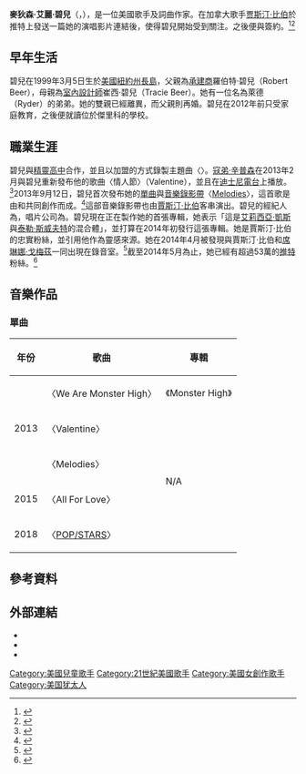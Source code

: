 {{update|time=2020-01-18T15:10:46+00:00}}
{{NoteTA
|G1=Music
|G2=USState
|G3=地名
|G4=Show
|1=zh-cn:麦迪逊·比尔;zh-tw:麥狄森·碧兒;
|2=zh-cn:比尔;zh-tw:碧兒;
}}
{{Infobox musical artist
| birth_name     = Madison Elle Beer<br/>麥狄森·艾麗·碧兒
| name           = Madison Beer<br/>麥狄森·碧兒
| nickname       = Maddie
| image          = Madison Beer 2019 by Glenn Francis.jpg
| caption        = 碧兒出席[[2019年iHeartRadio音樂獎|2019年iHeartRadio音樂獎]]
| background     = solo_singer
| birth_date     = {{birth date and age|1999|3|5}}
| birth_place    = {{USA}}[[纽约州|纽约州]]{{link-en|傑里科 (紐約)|Jericho, New York|傑里科}}
| genre          = {{flatlist}}
* [[流行_(音樂類型)|流行]]
* [[當代節奏藍調|節奏藍調]]{{endflatlist}}
| occupation     = {{flatlist}}
* 歌手
* 詞曲作家
{{endflatlist}}
| years_active   = 2012年-現在
| label          = {{flatlist}}
* [[小島唱片|小島]]
* {{le|First Access娛樂|First Access Entertainment|First Access}}{{endflatlist}}
| website        = {{URL|https://www.madisonbeer.com}}
| IMDb           = 5451507
| 國籍           = {{USA}}
}}

'''麥狄森·艾麗·碧兒'''（{{lang-en|Madison Elle Beer}}，{{bd|1999年|3月5日}}），是一位美國歌手及詞曲作家。在加拿大歌手[[贾斯汀·比伯|贾斯汀·比伯]]於推特上發送一篇她的演唱影片連結後，使得碧兒開始受到關注。之後便與{{link-en|小島Def Jam音樂集團|Island Def Jam}}簽約。<ref name="Huffington">{{en}}{{cite web|url=http://www.huffingtonpost.com/2012/07/19/madison-beer-13-year-old-_n_1686544.html|title=Madison Beer, 13-Year-Old Singer, Discovered By Justin Bieber (VIDEO) |publisher= The Huffington Post |date=July 19, 2012|accessdate=January 1, 2014}}</ref><ref name="Billboard">{{en}}{{cite web|first=Mitchell|last=Peters|url=http://www.billboard.com/biz/articles/news/5694989/new-signings-island-records-inks-justin-bieber-discovery-madison-beer|title=New Signings: Island Records Inks Justin Bieber Discovery Madison Beer, Chris Brown to Resolution, SONGS Music Nabs the Weeknd|work=[[告示牌_(雜誌)|Billboard]]|date=September 13, 2013|accessdate=January 1, 2014|archive-date=2017-09-29|archive-url=https://web.archive.org/web/20170929153314/http://www.billboard.com/biz/articles/news/5694989/new-signings-island-records-inks-justin-bieber-discovery-madison-beer|dead-url=no}}</ref>

==早年生活==
碧兒在1999年3月5日生於[[美國|美國]][[紐約州|紐約州]][[長島_(紐約)|長島]]{{link-en|傑里科 (紐約)|Jericho, New York|傑里科}}，父親為[[承建商|承建商]]羅伯特·碧兒（Robert Beer），母親為[[室內設計師|室內設計師]]崔西·碧兒（Tracie Beer）。她有一位名為萊德（Ryder）的弟弟。她的雙親已經離異，而父親則再婚。碧兒在2012年前只受家庭教育，之後便就讀位於傑里科的學校。

==職業生涯==
碧兒與[[精靈高中|精靈高中]]合作，並且以加盟的方式錄製主題曲〈{{link-en|我們是精靈高中|We Are Monster High}}〉。[[寇弟·辛普森|寇弟·辛普森]]在2013年2月與碧兒重新發布他的歌曲〈情人節〉（Valentine），並且在[[迪士尼電台|迪士尼電台]]上播放。<ref name="Popstar">{{en}}{{cite web|url=http://www.popstaronline.com/cody-simpson-and-madison-beer-record-valentine/|title=Cody Simpson And Madison Beer Record "Valentine"|work=Popstar!|date=February 11, 2013|accessdate=January 1, 2014}}</ref>2013年9月12日，碧兒首次發布她的[[單曲|單曲]]與[[音樂錄影帶|音樂錄影帶]]〈[[麥狄森·碧兒#音樂作品|Melodies]]〉，這首歌是由{{link-en|TMS (製作團隊)|TMS (production team)|彼得·凱萊赫、班·科恩、湯姆斯·巴恩斯}}和{{link-en|伊娜·沃德森|Ina Wroldsen}}共同創作而成。<ref>{{en}}{{cite web|url=http://www.billboard.com/articles/columns/chart-beat/5719218/bubbling-under-justin-bieber-guests-with-madison-beer-american|title=Bubbling Under: Justin Bieber Guests With Madison Beer; American Young Debuts|work=[[告示牌_(雜誌)|Billboard]]|date=September 20, 2013|accessdate=January 1, 2014}}</ref>這部音樂錄影帶也由[[賈斯汀·比伯|賈斯汀·比伯]]客串演出。碧兒的經紀人為{{link-en|斯科特·布勞恩|Scooter Braun}}，唱片公司為{{link-en|小島Def Jam音樂集團|Island Def Jam}}。碧兒現在正在製作她的首張專輯，她表示「這是[[艾莉西亞·凱斯|艾莉西亞·凱斯]]與[[泰勒·斯威夫特|泰勒·斯威夫特]]的混合體」，並打算在2014年初發行這張專輯。她是賈斯汀·比伯的忠實粉絲，並引用他作為靈感來源。她在2014年4月被發現與賈斯汀·比伯和[[席琳娜·戈梅茲|席琳娜·戈梅茲]]一同出現在錄音室。<ref>{{en}}{{cite news |last=Walker |first=John |url=http://buzzworthy.mtv.com/2014/04/09/justin-bieber-selena-gomez-madison-beer-studio-photos/ |title=Madison Beer Hung Out With Selena Gomez & Justin Bieber? Cue Feelings! |work=buzzworthy.mtv.com|publisher=[[MTV|MTV]] |date=2014-04-09 |accessdate=2014-05-09 }}</ref>截至2014年5月為止，她已經有超過53萬的[[推特|推特]]粉絲。<ref>{{en}}{{cite web |url=https://twitter.com/MadisonElleBeer |title=Madison Beer |work=twitter.com |publisher=[[Twitter|Twitter]] |accessdate=2014-05-09 }}</ref>

==音樂作品==
===單曲===
{| class="wikitable plainrowheaders" style="text-align:center;" border="1"
|-
! scope="col"| 年份
! scope="col"| 歌曲
! scope="col"| 專輯
|- 
| rowspan="3" | 2013
! scope="row"| 〈We Are Monster High〉
| 《Monster High》
|-
! scope="row"| 〈Valentine〉 {{small|(feat. [[寇弟·辛普森|Cody Simpson]])}}
| rowspan="4" | N/A
|-
! scope="row"| 〈Melodies〉
|-
|2015
! scope="row"| 〈All For Love〉
{{small|(feat. Jack&Jack)}}
|-
|2018
! scope="row"| 〈[[POP/STARS|POP/STARS]]〉
{{small|(與[[(G)I-DLE|(G)I-DLE]]&[[杰拉·伯恩斯|杰拉·伯恩斯]])}}
|}

==參考資料==
{{reflist}}

==外部連結==
* {{Official website|https://www.madisonbeer.com}}
* {{Facebook|MadisonElleBeer}}
* {{Twitter|madisonbeer}}
{{Madison Beer}}
{{Authority control}}
{{DEFAULTSORT:Beer, Madison}}
[[Category:美國兒童歌手|Category:美國兒童歌手]]
[[Category:21世紀美國歌手|Category:21世紀美國歌手]]
[[Category:美國女創作歌手|Category:美國女創作歌手]]
[[Category:美国犹太人|Category:美国犹太人]]